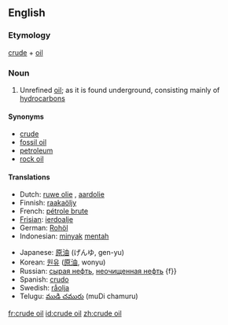 {{wikipedia}}
==English==
===Etymology===
[[crude]] + [[oil]]
===Noun===
{{en-noun|-}}

#Unrefined [[oil]]; as it is found underground, consisting mainly of [[hydrocarbon]]s

====Synonyms====
*[[crude]]
*[[fossil oil]]
*[[petroleum]]
*[[rock oil]]

====Translations====
{{trans-top|crude oil}}
*Dutch: [[ruwe olie]] {{f}}, [[aardolie]] {{f}}
*Finnish: [[raakaöljy]]
*French: [[pétrole brute]]
*[[Frisian]]: [[ierdoalje]]
*German: [[Rohöl]] {{n}}
*Indonesian: [[minyak]] [[mentah]]
{{trans-mid}}
*Japanese: [[原油]] (げんゆ, gen-yu)
*Korean: [[원유]] ([[原油]], wonyu)
*Russian: [[сырая нефть]], [[неочищенная нефть]] {f}}
*Spanish: [[crudo]]
*Swedish: [[råolja]] {{c}}
*Telugu: [[ముడి చమురు]] (muDi chamuru)
{{trans-bottom}}

[[fr:crude oil]]
[[id:crude oil]]
[[zh:crude oil]]
